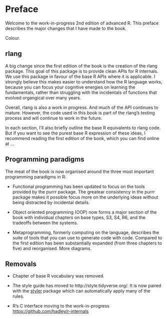 # Preface

Welcome to the work-in-progress 2nd edition of advanced R. This preface describes the major changes that I have made to the book.

Colour.

## rlang

A big change since the first edition of the book is the creation of the rlang package. This goal of this package is to provide clean APIs for R internals. We use this package in favour of the base R APIs where it is applicable. I strongly believe this makes easier to understand how the R language works, because you can focus your cognitive energies on learning the fundamentals, rather than struggling with the incidentals of functions that evolved organgical over many years.

Overall, rlang is also a work in progress. And much of the API continues to mature. However, the code used in this book is part of the rlang's testing process and will continue to work in the future.

In each section, I'll also briefly outline the base R equivalents to rlang code. But if you want to see the purest base R expression of these ideas, I recommend reading the first edition of the book, which you can find online at ...

## Programming paradigms

The meat of the book is now organised around the three most important programming paradigms in R:

* Functional programming has been updated to focus on the tools provided by
  the purrr package. The greatear consistency in the purrr package makes 
  it possible focus more on the underlying ideas without being distracted by 
  incidental details.

* Object oriented programming (OOP) now forms a major section of the book with 
  individual chapters on base types, S3, S4, R6, and the tradeoffs between 
  the systems.
  
* Metaprogramming, formerly computing on the language, describes the suite
  of tools that you can use to generate code with code. Compared to the 
  first edition has been substantially expanded (from three chapters to five)
  and reorganised. More diagrams.

## Removals

* Chapter of base R vocabulary was removed.

* The style guide has moved to http://style.tidyverse.org/. It is now
  paired with the [styler](http://styler.r-lib.org/) package which can
  automatically apply many of the rules.

* R's C interface moving to the work-in-progress 
  <https://github.com/hadley/r-internals>

